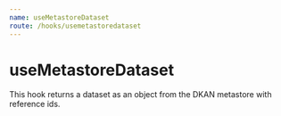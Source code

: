 ```yaml
---
name: useMetastoreDataset
route: /hooks/usemetastoredataset
---
```


# useMetastoreDataset
This hook returns a dataset as an object from the DKAN metastore with reference ids.

